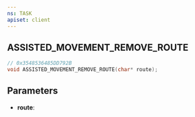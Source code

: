 ```yaml
---
ns: TASK
apiset: client
---
```

## ASSISTED_MOVEMENT_REMOVE_ROUTE

```c
// 0x3548536485DD792B
void ASSISTED_MOVEMENT_REMOVE_ROUTE(char* route);
```


## Parameters
* **route**: